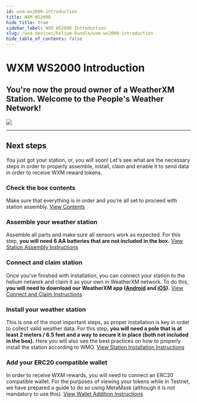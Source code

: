 ```yaml
---
id: wxm-ws2000-introduction
title: WXM WS2000
hide_title: true
sidebar_label: WXM WS2000 Introduction
slug: /wxm-devices/helium-bundle/wxm-ws2000-introduction
hide_table_of_contents: false
---
```



<div class="row">
  <div class="col col--8">
    <h1>WXM WS2000 Introduction</h1>
    <h2 className="subtitle">
      You're now the proud owner of a WeatherXM Station. Welcome to the People's Weather Network!
    </h2>
  </div>
</div>

<div class="control">
    <img src={useBaseUrl("/img/wxm-devices/helium-bundle/helium.png")} />
  </div>
<hr />

## Next steps

You just got your station, or, you will soon!
Let's see what are the necessary steps in order to properly assemble, install, claim and enable it to send data in order to receive WXM reward tokens.

### Check the box contents

Make sure that everything is in order and you're all set to proceed with station assembly.
<a href="/wxm-devices/helium-bundle/helium-contents">View Contents</a>


### Assemble your weather station

Assemble all parts and make sure all sensors work as expected. For this step, **you will need 6 AA batteries that are not included in the box.**
<a href="/wxm-devices/helium-bundle/helium-assemble">View Station Assembly Instructions</a>

### Connect and claim station

Once you've finished with installation, you can connect your station to the helium network and claim it as your own in WeatherXM network. To do this, **you will need to download our WeatherXM app (<a href="https://play.google.com/store/apps/details?id=com.weatherxm.app&hl=en&gl=US" target="blank">Android</a> and <a href="https://apps.apple.com/ie/app/weatherxm/id1629841929" target="blank">iOS</a>).**
<a href="/wxm-devices/helium-bundle/helium-connect-and-claim">View Connect and Claim Instructions</a>

### Install your weather station

This is one of the most important steps, as proper installation is key in order to collect valid weather data. For this step, **you will need a pole that is at least 2 meters / 6.5 feet and a way to secure it in place (both not included in the box).** Here you will also see the best practices on how to properly install the station according to WMO.
<a href="/wxm-devices/helium-bundle/helium-install-weather-station">View Station Installation Instructions</a>


### Add your ERC20 compatible wallet

In order to receive WXM rewards, you will need to connect an ERC20 compatible wallet. For the purposes of viewing your tokens while in Testnet, we have prepared a guide to do so using MetaMask (although it is not mandatory to use this).
<a href="/wallet/adding-wallet">View Wallet Addition Instructions</a>
